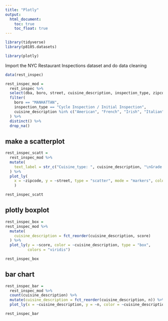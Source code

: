```yaml
---
title: "Plotly"
output: 
  html_document:
    toc: true
    toc_float: true
---
```


```r
library(tidyverse)
library(p8105.datasets)

library(plotly)
```

Import the NYC Restaurant Inspections dataset and do data cleaning

```r
data(rest_inspec)

rest_inspec_mod = 
  rest_inspec %>% 
  select(dba, boro, street, cuisine_description, inspection_type, zipcode, score, grade) %>% 
  filter(
    boro == "MANHATTAN",
    inspection_type == "Cycle Inspection / Initial Inspection",
    cuisine_description %in% c("American", "French", "Irish", "Italian", "Mexican", "Turkish", "Chinese", "Indian", "Japanese", "Korean", "Latin", "Spanish", "Thai")
  ) %>% 
  distinct() %>% 
  drop_na()

```



## make a scatterplot


```r
rest_inspec_scatt =
  rest_inspec_mod %>% 
  mutate(
    text_label = str_c("Cuisine_type: ", cuisine_description, "\nGrade: ", grade)
  ) %>% 
  plot_ly(
    x = ~zipcode, y = ~street, type = "scatter", mode = "markers", color = ~score, text = ~text_label, alpha = .5
    )

rest_inspec_scatt
```

## plotly boxplot

```r
rest_inspec_box = 
rest_inspec_mod %>% 
  mutate(
    cuisine_description = fct_reorder(cuisine_description, score)
  ) %>% 
  plot_ly(y = ~score, color = ~cuisine_description, type = "box",
          colors = "viridis")

rest_inspec_box
```

## bar chart

```r
rest_inspec_bar = 
  rest_inspec_mod %>% 
  count(cuisine_description) %>% 
  mutate(cuisine_description = fct_reorder(cuisine_description, n)) %>% 
  plot_ly(x = ~cuisine_description, y = ~n, color = ~cuisine_description, type = "bar", colors = "viridis")

rest_inspec_bar
```

